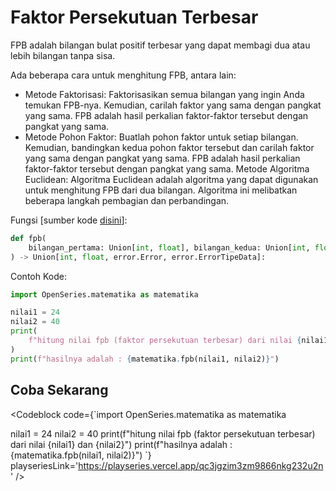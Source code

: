 
# Faktor Persekutuan Terbesar

FPB adalah bilangan bulat positif terbesar yang dapat membagi dua atau lebih bilangan tanpa sisa.

Ada beberapa cara untuk menghitung FPB, antara lain:

-   Metode Faktorisasi: Faktorisasikan semua bilangan yang ingin Anda temukan FPB-nya. Kemudian, carilah faktor yang sama dengan pangkat yang sama. FPB adalah hasil perkalian faktor-faktor tersebut dengan pangkat yang sama.
-   Metode Pohon Faktor: Buatlah pohon faktor untuk setiap bilangan. Kemudian, bandingkan kedua pohon faktor tersebut dan carilah faktor yang sama dengan pangkat yang sama. FPB adalah hasil perkalian faktor-faktor tersebut dengan pangkat yang sama.
    Metode Algoritma Euclidean: Algoritma Euclidean adalah algoritma yang dapat digunakan untuk menghitung FPB dari dua bilangan. Algoritma ini melibatkan beberapa langkah pembagian dan perbandingan.

Fungsi [sumber kode [disini](https://github.com/bellshade/OpenSeries/blob/8ebbcf8378a1d7747f4c53f59f4bfbfe9f3972e8/OpenSeries/matematika.py#L288)]:

```python
def fpb(
    bilangan_pertama: Union[int, float], bilangan_kedua: Union[int, float]
) -> Union[int, float, error.Error, error.ErrorTipeData]:
```

Contoh Kode:

```python
import OpenSeries.matematika as matematika

nilai1 = 24
nilai2 = 40
print(
    f"hitung nilai fpb (faktor persekutuan terbesar) dari nilai {nilai1} dan {nilai2}"
)
print(f"hasilnya adalah : {matematika.fpb(nilai1, nilai2)}")
```

## Coba Sekarang

<Codeblock code={`import OpenSeries.matematika as matematika

nilai1 = 24
nilai2 = 40
print(f"hitung nilai fpb (faktor persekutuan terbesar) dari nilai {nilai1} dan {nilai2}")
print(f"hasilnya adalah : {matematika.fpb(nilai1, nilai2)}")
`} playseriesLink='https://playseries.vercel.app/qc3jgzim3zm9866nkg232u2n' />
